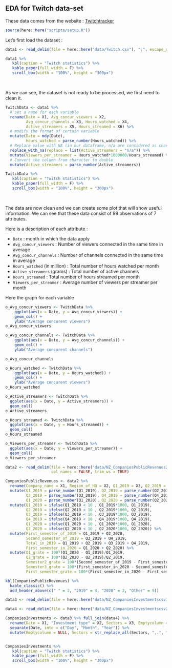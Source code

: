## EDA for Twitch data-set

These data comes from the website : [Twitchtracker](https://twitchtracker.com/statistics)

```r
source(here::here("scripts/setup.R"))
```

Let's first load the dataset :

```r
data1 <- read_delim(file = here::here("data/Twitch.csv"), ";", escape_double = FALSE, col_names = FALSE, trim_ws = TRUE)

data1 %>% 
   kbl(caption = "Twitch statistics") %>%  
   kable_paper(full_width = F) %>% 
   scroll_box(width = "100%", height = "300px")
```
<p>&nbsp;</p>
As we can see, the dataset is not ready to be processed, we first need to clean it.

```r
TwitchData <- data1 %>%
  # set a name for each variable
  rename(Date = X1, Avg_concur_viewers = X2, 
         Avg_concur_channels = X3, Hours_watched = X4, 
         Active_streamers = X5, Hours_streamed = X6) %>%
  # modify the format of certain variable
  mutate(Date = mdy(Date), 
         Hours_watched = parse_number(Hours_watched)) %>%
  # Replace value with NA (in our dataframe, n/a are considered as character)
  replace_with_na(replace = list(Active_streamers = "n/a")) %>%
  mutate(Viewers_per_streamer = Hours_watched*1000000/Hours_streamed) %>%
  # Convert the column from character to double
  mutate(Active_streamers = parse_number(Active_streamers))

TwitchData %>% 
   kbl(caption = "Twitch statistics") %>%  
   kable_paper(full_width = F) %>% 
   scroll_box(width = "100%", height = "300px")
```
<p>&nbsp;</p>
The data are now clean and we can create some plot that will show useful information. 
We can see that these data consist of 99 observations of 7 attributes.

Here is a description of each attribute :
   
- `Date` : month in which the data apply
- `Avg_concur_viewers` : Number of viewers connected in the same time in average 
- `Avg_concur_channels` : Number of channels connected in the same time in average 
- `Hours_watched` (in million) : Total number of hours watched per month
- `Active_streamers` (grams) : Total number of active channels
- `Hours_streamed` : Total number of hours streamed per month
- `Viewers_per_streamer` : Average number of viewers per streamer per month


Here the graph for each variable 

```r
o_Avg_concur_viewers <- TwitchData %>% 
    ggplot(aes(x = Date, y = Avg_concur_viewers)) +
    geom_col() +
    ylab("Average concurent viewers")
o_Avg_concur_viewers

o_Avg_concur_channels <- TwitchData %>% 
    ggplot(aes(x = Date, y = Avg_concur_channels)) +
    geom_col() +
    ylab("Average concurent channels")

o_Avg_concur_channels

o_Hours_watched <- TwitchData %>% 
    ggplot(aes(x = Date, y = Hours_watched)) +
    geom_col() +
    ylab("Average concurent viewers")
o_Hours_watched

o_Active_streamers <- TwitchData %>% 
  ggplot(aes(x = Date, y = Active_streamers)) +
  geom_col()
o_Active_streamers

o_Hours_streamed <- TwitchData %>% 
  ggplot(aes(x = Date, y = Hours_streamed)) +
  geom_col()
o_Hours_streamed

o_Viewers_per_streamer <- TwitchData %>% 
  ggplot(aes(x = Date, y = Viewers_per_streamer)) +
  geom_col()
o_Viewers_per_streamer
```

```r
data2 <- read_delim(file = here::here("data/NZ_CompaniesPublicRevenues2.csv"), ";", escape_double = FALSE,
                    col_names = FALSE, trim_ws = TRUE)

CompaniesPublicRevenues <- data2 %>%
  rename(Company_name = X1, Region_of_HQ = X2, Q1_2019 = X3, Q2_2019 = X4, Q3_2019 = X5, Q4_2019 = X6, Q1_2020 = X7, Q2_2020 = X8) %>%
  mutate(Q1_2019 = parse_number(Q1_2019), Q2_2019 = parse_number(Q2_2019), 
         Q3_2019 = parse_number(Q3_2019), Q4_2019 = parse_number(Q4_2019), 
         Q1_2020 = parse_number(Q1_2020), Q2_2020 = parse_number(Q2_2020)) %>%
  mutate(Q1_2019 = ifelse(Q1_2019 < 10 , Q1_2019*1000, Q1_2019), 
         Q2_2019 = ifelse(Q2_2019 < 10 , Q2_2019*1000, Q2_2019), 
         Q3_2019 = ifelse(Q3_2019 < 10 , Q3_2019*1000, Q3_2019), 
         Q4_2019 = ifelse(Q4_2019 < 10 , Q4_2019*1000, Q4_2019),
         Q1_2020 = ifelse(Q1_2020 < 10 , Q1_2020*1000, Q1_2020),
         Q2_2020 = ifelse(Q2_2020 < 10 , Q2_2020*1000, Q2_2020)) %>%
  mutate(First_semester_of_2019 = Q1_2019 + Q2_2020, 
         Second_semester_of_2019 = Q3_2019 + Q4_2019, 
         Total_in_2019 = Q1_2019 + Q2_2019 + Q3_2019 + Q4_2019, 
         First_semester_in_2020 = Q1_2020 + Q2_2020) %>%
  mutate(Q1_grate = 100*(Q1_2020 - Q1_2019)/Q1_2019, 
         Q2_grate = 100*(Q2_2020 - Q2_2019)/Q2_2019, 
         Semester2_grate = 100*(Second_semester_of_2019 - First_semester_of_2019)/First_semester_of_2019,
         Semester3_grate = 100*(First_semester_in_2020 - Second_semester_of_2019)/Second_semester_of_2019,
         First_semester_grate = 100*(First_semester_in_2020 - First_semester_of_2019)/First_semester_of_2019)

kbl(CompaniesPublicRevenues) %>%
  kable_classic() %>%
  add_header_above(c(" " = 2, "2019" = 4, "2020" = 2, "Other" = 9))
```

```r
data3 <- read_delim(file = here::here("data/NZ_CompaniesInvestmentscsv1.csv"), ";", escape_double = FALSE, col_names = FALSE, trim_ws = TRUE)

data4 <- read_delim(file = here::here("data/NZ_CompaniesInvestmentscsv2.csv"), ";", escape_double = FALSE, col_names = FALSE, trim_ws = TRUE)

CompaniesInvestments <- data3 %>% full_join(data4) %>%
  rename(Date = X1, "Investment type" = X2, Sectors = X3, Emptycolumn = X4, Investee = X5, Amount = X6) %>%
  separate(Date, into = c("Day", "Month", "Year")) %>%
  mutate(Emptycolumn = NULL, Sectors = str_replace_all(Sectors, ",.", ", "))


CompaniesInvestments %>% 
   kbl(caption = "Twitch statistics") %>%  
   kable_paper(full_width = F) %>% 
   scroll_box(width = "100%", height = "300px")
```